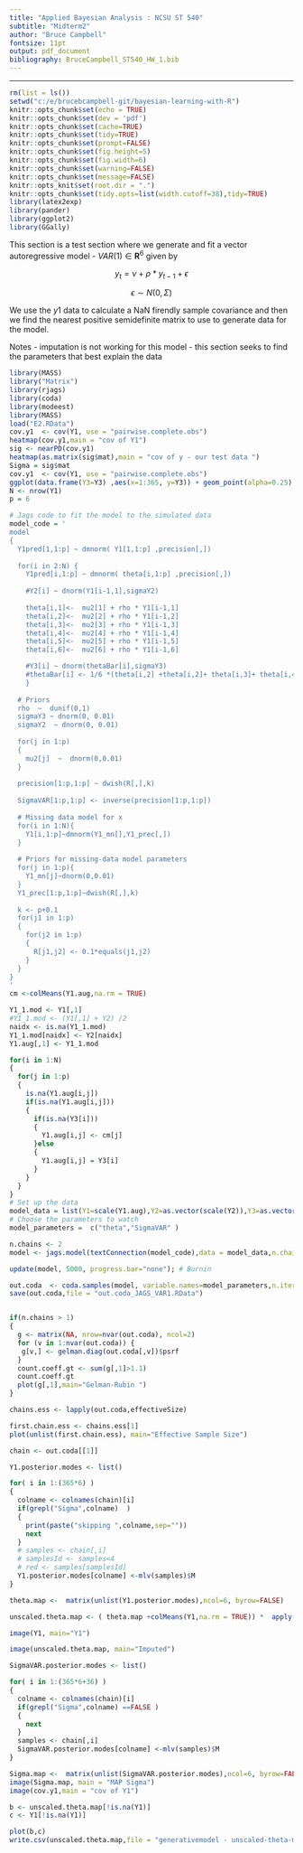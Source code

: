 ```yaml
---
title: "Applied Bayesian Analysis : NCSU ST 540"
subtitle: "Midterm2"
author: "Bruce Campbell"
fontsize: 11pt
output: pdf_document
bibliography: BruceCampbell_ST540_HW_1.bib
---
```


---
```r
rm(list = ls())
setwd("c:/e/brucebcampbell-git/bayesian-learning-with-R")
knitr::opts_chunk$set(echo = TRUE)
knitr::opts_chunk$set(dev = 'pdf')
knitr::opts_chunk$set(cache=TRUE)
knitr::opts_chunk$set(tidy=TRUE)
knitr::opts_chunk$set(prompt=FALSE)
knitr::opts_chunk$set(fig.height=5)
knitr::opts_chunk$set(fig.width=6)
knitr::opts_chunk$set(warning=FALSE)
knitr::opts_chunk$set(message=FALSE)
knitr::opts_knit$set(root.dir = ".")
knitr::opts_chunk$set(tidy.opts=list(width.cutoff=38),tidy=TRUE)
library(latex2exp)   
library(pander)
library(ggplot2)
library(GGally)
```

This section is a test section where we generate and fit a vector autoregressive  model - $VAR(1) \in \mathbf{R}^6$ given by 

$$y_{t} = \nu + \rho * y_{t-1} + \epsilon$$ 

$$\epsilon \sim N(0,\Sigma)$$

We use the $y1$ data to calculate a NaN firendly sample covariance and then we find the nearest positive semidefinite matrix to use to generate data for the model. 

Notes
- imputation is not working for this model
- this section seeks to find the parameters that best explain the data

```r
library(MASS)
library("Matrix")
library(rjags)
library(coda)
library(modeest)
library(MASS)
load("E2.RData")
cov.y1  <- cov(Y1, use = "pairwise.complete.obs")
heatmap(cov.y1,main = "cov of Y1")
sig <- nearPD(cov.y1)
heatmap(as.matrix(sig$mat),main = "cov of y - our test data ")
Sigma = sig$mat
cov.y1  <- cov(Y1, use = "pairwise.complete.obs")
ggplot(data.frame(Y3=Y3) ,aes(x=1:365, y=Y3)) + geom_point(alpha=0.25) + geom_smooth( method="loess", span=0.22) +ggtitle("Y3")
N <- nrow(Y1)
p = 6

# Jags code to fit the model to the simulated data
model_code = '
model
{
  Y1pred[1,1:p] ~ dmnorm( Y1[1,1:p] ,precision[,])
  
  for(i in 2:N) {
    Y1pred[i,1:p] ~ dmnorm( theta[i,1:p] ,precision[,])
    
    #Y2[i] ~ dnorm(Y1[i-1,1],sigmaY2)
    
    theta[i,1]<-  mu2[1] + rho * Y1[i-1,1]
    theta[i,2]<-  mu2[2] + rho * Y1[i-1,2]
    theta[i,3]<-  mu2[3] + rho * Y1[i-1,3]
    theta[i,4]<-  mu2[4] + rho * Y1[i-1,4]
    theta[i,5]<-  mu2[5] + rho * Y1[i-1,5]
    theta[i,6]<-  mu2[6] + rho * Y1[i-1,6]

    #Y3[i] ~ dnorm(thetaBar[i],sigmaY3)
    #thetaBar[i] <- 1/6 *(theta[i,2] +theta[i,2]+ theta[i,3]+ theta[i,4] +theta[i,5] +theta[i,6])
    }
  
  # Priors
  rho  ~  dunif(0,1)
  sigmaY3 ~ dnorm(0, 0.01)
  sigmaY2  ~ dnorm(0, 0.01)
    
  for(j in 1:p)
  {
    mu2[j]  ~  dnorm(0,0.01)
  }
  
  precision[1:p,1:p] ~ dwish(R[,],k)
  
  SigmaVAR[1:p,1:p] <- inverse(precision[1:p,1:p])
  
  # Missing data model for x
  for(i in 1:N){
    Y1[i,1:p]~dmnorm(Y1_mn[],Y1_prec[,])
  }
  
  # Priors for missing-data model parameters
  for(j in 1:p){
    Y1_mn[j]~dnorm(0,0.01)
  }
  Y1_prec[1:p,1:p]~dwish(R[,],k)
  
  k <- p+0.1
  for(j1 in 1:p)
  {
    for(j2 in 1:p)
    {
      R[j1,j2] <- 0.1*equals(j1,j2)
    }
  }
}
'
cm <-colMeans(Y1.aug,na.rm = TRUE)

Y1_1.mod <- Y1[,1]
#Y1_1.mod <- (Y1[,1] + Y2) /2
naidx <- is.na(Y1_1.mod)
Y1_1.mod[naidx] <- Y2[naidx]
Y1.aug[,1] <- Y1_1.mod

for(i in 1:N)
{
  for(j in 1:p)
  {
    is.na(Y1.aug[i,j])
    if(is.na(Y1.aug[i,j]))
    {
      if(is.na(Y3[i]))
      {
        Y1.aug[i,j] <- cm[j]   
      }else
      {
        Y1.aug[i,j] = Y3[i]
      }
    }
  }
}
# Set up the data
model_data = list(Y1=scale(Y1.aug),Y2=as.vector(scale(Y2)),Y3=as.vector(scale(Y3)),N = N, p = p)
# Choose the parameters to watch
model_parameters =  c("theta","SigmaVAR" )

n.chains <- 2
model <- jags.model(textConnection(model_code),data = model_data,n.chains = n.chains)#Compile Model Graph

update(model, 5000, progress.bar="none"); # Burnin

out.coda  <- coda.samples(model, variable.names=model_parameters,n.iter=1000) 
save(out.coda,file = "out.coda_JAGS_VAR1.RData")


if(n.chains > 1)
{
  g <- matrix(NA, nrow=nvar(out.coda), ncol=2)
  for (v in 1:nvar(out.coda)) {
   g[v,] <- gelman.diag(out.coda[,v])$psrf
  }
  count.coeff.gt <- sum(g[,1]>1.1)
  count.coeff.gt
  plot(g[,1],main="Gelman-Rubin ")
}

chains.ess <- lapply(out.coda,effectiveSize)

first.chain.ess <- chains.ess[1]
plot(unlist(first.chain.ess), main="Effective Sample Size")

chain <- out.coda[[1]]

Y1.posterior.modes <- list()

for( i in 1:(365*6) )
{  
  colname <- colnames(chain)[i]
  if(grepl("Sigma",colname)  )
  {
    print(paste("skipping ",colname,sep=""))
    next
  }
  # samples <- chain[,i]
  # samplesId <- samples<4
  # red <- samples[samplesId]
  Y1.posterior.modes[colname] <-mlv(samples)$M
}

theta.map <-  matrix(unlist(Y1.posterior.modes),ncol=6, byrow=FALSE)

unscaled.theta.map <- ( theta.map +colMeans(Y1,na.rm = TRUE)) *  apply(Y1, 2,sd,na.rm = TRUE)

image(Y1, main="Y1")

image(unscaled.theta.map, main="Imputed")

SigmaVAR.posterior.modes <- list()

for( i in 1:(365*6+36) )
{  
  colname <- colnames(chain)[i]
  if(grepl("Sigma",colname) ==FALSE )
  {
    next
  }
  samples <- chain[,i]
  SigmaVAR.posterior.modes[colname] <-mlv(samples)$M
}

Sigma.map <-  matrix(unlist(SigmaVAR.posterior.modes),ncol=6, byrow=FALSE)
image(Sigma.map, main = "MAP Sigma")
image(cov.y1,main = "cov of Y1")

b <- unscaled.theta.map[!is.na(Y1)]
c <- Y1[!is.na(Y1)]

plot(b,c)
write.csv(unscaled.theta.map,file = "generativemodel - unscaled-theta-map.csv")

```







